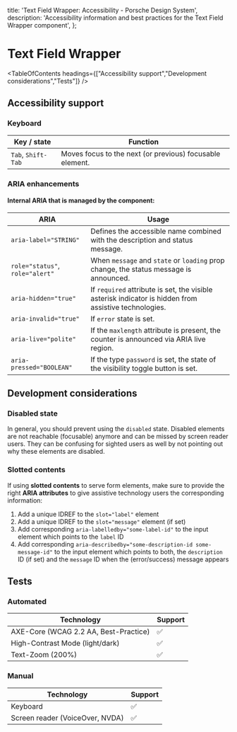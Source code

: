 
  title: 'Text Field Wrapper: Accessibility - Porsche Design System',
  description: 'Accessibility information and best practices for the Text Field Wrapper component',
};

# Text Field Wrapper <ComponentStatus tagName="p-text-field-wrapper"></ComponentStatus>

<TableOfContents headings={["Accessibility support","Development considerations","Tests"]} />

## Accessibility support

### Keyboard

| Key / state        | Function                                                 |
| ------------------ | -------------------------------------------------------- |
| `Tab`, `Shift-Tab` | Moves focus to the next (or previous) focusable element. |

### ARIA enhancements

#### Internal **ARIA** that is managed by the component:

| ARIA                            | Usage                                                                                                 |
| ------------------------------- | ----------------------------------------------------------------------------------------------------- |
| `aria-label="STRING"`           | Defines the accessible name combined with the description and status message.                         |
| `role="status"`, `role="alert"` | When `message` and `state` or `loading` prop change, the status message is announced.                 |
| `aria-hidden="true"`            | If `required` attribute is set, the visible asterisk indicator is hidden from assistive technologies. |
| `aria-invalid="true"`           | If `error` state is set.                                                                              |
| `aria-live="polite"`            | If the `maxlength` attribute is present, the counter is announced via ARIA live region.               |
| `aria-pressed="BOOLEAN"`        | If the type `password` is set, the state of the visibility toggle button is set.                      |

## Development considerations

### Disabled state

In general, you should prevent using the `disabled` state. Disabled elements are not reachable (focusable) anymore and
can be missed by screen reader users. They can be confusing for sighted users as well by not pointing out why these
elements are disabled.

### Slotted contents

If using **slotted contents** to serve form elements, make sure to provide the right **ARIA attributes** to give
assistive technology users the corresponding information:

1. Add a unique IDREF to the `slot="label"` element
2. Add a unique IDREF to the `slot="message"` element (if set)
3. Add corresponding `aria-labelledby="some-label-id"` to the input element which points to the `label` ID
4. Add corresponding `aria-describedby="some-description-id some-message-id"` to the input element which points to both,
   the `description` ID (if set) and the `message` ID when the (error/success) message appears

## Tests

### Automated

| Technology                            | Support |
| ------------------------------------- | ------- |
| AXE-Core (WCAG 2.2 AA, Best-Practice) | ✅      |
| High-Contrast Mode (light/dark)       | ✅      |
| Text-Zoom (200%)                      | ✅      |

### Manual

| Technology                      | Support |
| ------------------------------- | ------- |
| Keyboard                        | ✅      |
| Screen reader (VoiceOver, NVDA) | ✅      |

